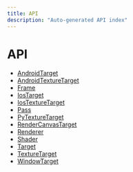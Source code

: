 ```yaml
---
title: API
description: "Auto-generated API index"
---
```


# API

- [AndroidTarget](/docs/api/androidtarget.mdx)
- [AndroidTextureTarget](/docs/api/androidtexturetarget.mdx)
- [Frame](/docs/api/frame.mdx)
- [IosTarget](/docs/api/iostarget.mdx)
- [IosTextureTarget](/docs/api/iostexturetarget.mdx)
- [Pass](/docs/api/pass.mdx)
- [PyTextureTarget](/docs/api/pytexturetarget.mdx)
- [RenderCanvasTarget](/docs/api/rendercanvastarget.mdx)
- [Renderer](/docs/api/renderer.mdx)
- [Shader](/docs/api/shader.mdx)
- [Target](/docs/api/target.mdx)
- [TextureTarget](/docs/api/texturetarget.mdx)
- [WindowTarget](/docs/api/windowtarget.mdx)
